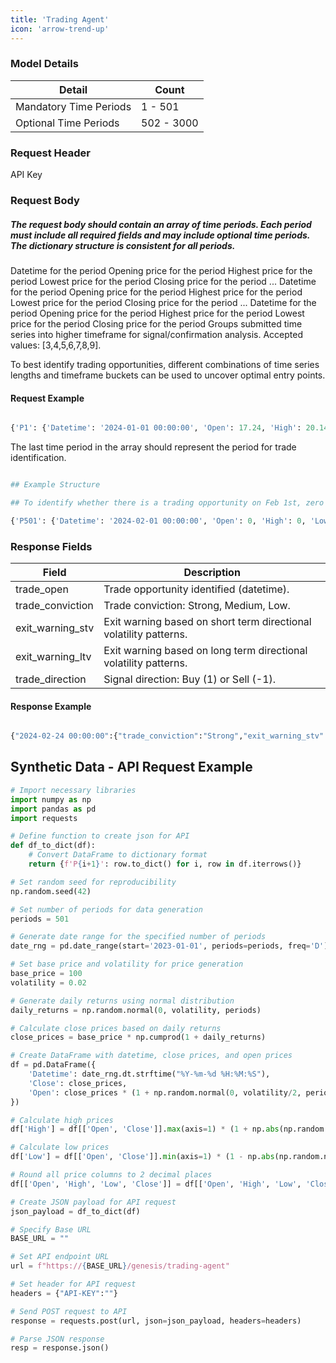 ```yaml
---
title: 'Trading Agent'
icon: 'arrow-trend-up'
---
```


### Model Details 

| Detail | Count                           |
| -------- | ------------------------------------- |
| Mandatory Time Periods     | 1 - 501                    |
| Optional Time Periods      | 502 - 3000                         |

### Request Header 


<ParamField header="API-KEY" type="string" required>
      API Key
    </ParamField>


### Request Body 

##### The request body should contain an array of time periods. Each period must include all required fields and may include optional time periods. The dictionary structure is consistent for all periods.

<ParamField body="P1" type="dict" required>
  <Expandable title="P1">
    <ParamField body="Datetime" type="string" required>
      Datetime for the period
    </ParamField>
    <ParamField body="Open" type="number" required>
      Opening price for the period
    </ParamField>
    <ParamField body="High" type="number" required>
      Highest price for the period
    </ParamField>
    <ParamField body="Low" type="number" required>
      Lowest price for the period
    </ParamField>
    <ParamField body="Close" type="number" required>
      Closing price for the period
    </ParamField>
  </Expandable>
</ParamField>
...
<ParamField body="P502" type="dict">
  <Expandable title="P502">
    <ParamField body="Datetime" type="string">
      Datetime for the period
    </ParamField>
    <ParamField body="Open" type="number">
      Opening price for the period
    </ParamField>
    <ParamField body="High" type="number">
      Highest price for the period
    </ParamField>
    <ParamField body="Low" type="number">
      Lowest price for the period
    </ParamField>
    <ParamField body="Close" type="number">
      Closing price for the period
    </ParamField>
  </Expandable>
</ParamField>
...
<ParamField body="P3000" type="dict">
  <Expandable title="P3000">
    <ParamField body="Datetime" type="string">
      Datetime for the period
    </ParamField>
    <ParamField body="Open" type="number">
      Opening price for the period
    </ParamField>
    <ParamField body="High" type="number">
      Highest price for the period
    </ParamField>
    <ParamField body="Low" type="number">
      Lowest price for the period
    </ParamField>
    <ParamField body="Close" type="number">
      Closing price for the period
    </ParamField>
  </Expandable>
</ParamField>

<ParamField body="higher_timeframe_bucket" type="integer" default="5">
  Groups submitted time series into higher timeframe for signal/confirmation analysis.
  Accepted values: [3,4,5,6,7,8,9].
</ParamField>

<Tip>To best identify trading opportunities, different combinations of time series lengths and timeframe buckets can be used to uncover optimal entry points.</Tip>


#### Request Example
```python

{'P1': {'Datetime': '2024-01-01 00:00:00', 'Open': 17.24, 'High': 20.14, 'Low': 16.47,'Close': 20.16}, 'P2': {'Datetime': '2024-01-02 00:00:00', 'Open': 20.26, 'High': 24.60, 'Low': 20.01, 'Close': 24.66}, "higher_timeframe_bucket":5"}

```


<Tip>The last time period in the array should represent the period for trade identification.</Tip>

```python

## Example Structure

## To identify whether there is a trading opportunity on Feb 1st, zero (0) can be used. 

{'P501': {'Datetime': '2024-02-01 00:00:00', 'Open': 0, 'High': 0, 'Low': 0,'Close': 0}}


```


### Response Fields

| Field | Description                           |
| -------- | ------------------------------------- |
| trade_open     | Trade opportunity identified (datetime).                 |
| trade_conviction| Trade conviction: Strong, Medium, Low.|
| exit_warning_stv   | Exit warning based on short term directional volatility patterns.|
| exit_warning_ltv   | Exit warning based on long term directional volatility patterns. |
| trade_direction   | Signal direction: Buy (1) or Sell (-1). |


#### Response Example

```python

{"2024-02-24 00:00:00":{"trade_conviction":"Strong","exit_warning_stv":"2024-03-10 00:00:00","exit_warning_ltv":"2024-05-08 00:00:00","trade_direction":"1"}}

```


## Synthetic Data - API Request Example

```python
# Import necessary libraries
import numpy as np
import pandas as pd
import requests

# Define function to create json for API
def df_to_dict(df):
    # Convert DataFrame to dictionary format
    return {f'P{i+1}': row.to_dict() for i, row in df.iterrows()}

# Set random seed for reproducibility
np.random.seed(42)

# Set number of periods for data generation
periods = 501

# Generate date range for the specified number of periods
date_rng = pd.date_range(start='2023-01-01', periods=periods, freq='D')

# Set base price and volatility for price generation
base_price = 100
volatility = 0.02

# Generate daily returns using normal distribution
daily_returns = np.random.normal(0, volatility, periods)

# Calculate close prices based on daily returns
close_prices = base_price * np.cumprod(1 + daily_returns)

# Create DataFrame with datetime, close prices, and open prices
df = pd.DataFrame({
    'Datetime': date_rng.dt.strftime("%Y-%m-%d %H:%M:%S"),
    'Close': close_prices,
    'Open': close_prices * (1 + np.random.normal(0, volatility/2, periods)),
})

# Calculate high prices
df['High'] = df[['Open', 'Close']].max(axis=1) * (1 + np.abs(np.random.normal(0, volatility/2, periods)))

# Calculate low prices
df['Low'] = df[['Open', 'Close']].min(axis=1) * (1 - np.abs(np.random.normal(0, volatility/2, periods)))

# Round all price columns to 2 decimal places
df[['Open', 'High', 'Low', 'Close']] = df[['Open', 'High', 'Low', 'Close']].round(2)

# Create JSON payload for API request
json_payload = df_to_dict(df)

# Specify Base URL
BASE_URL = ""

# Set API endpoint URL
url = f"https://{BASE_URL}/genesis/trading-agent"

# Set header for API request
headers = {"API-KEY":""}

# Send POST request to API
response = requests.post(url, json=json_payload, headers=headers)

# Parse JSON response
resp = response.json()

```



